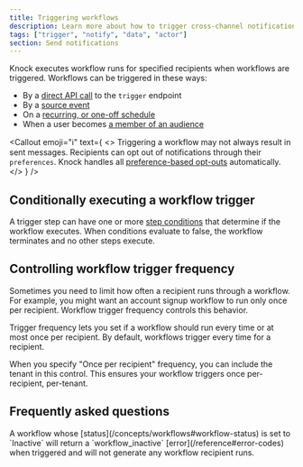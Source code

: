 ```yaml
---
title: Triggering workflows
description: Learn more about how to trigger cross-channel notification workflows in Knock.
tags: ["trigger", "notify", "data", "actor"]
section: Send notifications
---
```


Knock executes workflow runs for specified recipients when workflows are triggered. Workflows can be triggered in these ways:

- By a [direct API call](/send-notifications/triggering-workflows/api) to the `trigger` endpoint
- By a [source event](/send-notifications/triggering-workflows/events)
- On a [recurring, or one-off schedule](/send-notifications/triggering-workflows/schedules)
- When a user becomes [a member of an audience](/send-notifications/triggering-workflows/audiences)

<Callout
  emoji="ℹ️"
  text={
    <>
      Triggering a workflow may not always result in sent messages. Recipients can opt out of notifications through their `preferences`. Knock handles all [preference-based opt-outs](/preferences/overview) automatically.
    </>
  }
/>

## Conditionally executing a workflow trigger

A trigger step can have one or more [step conditions](/designing-workflows/step-conditions) that determine if the workflow executes. When conditions evaluate to false, the workflow terminates and no other steps execute.

## Controlling workflow trigger frequency

Sometimes you need to limit how often a recipient runs through a workflow. For example, you might want an account signup workflow to run only once per recipient. Workflow trigger frequency controls this behavior.

Trigger frequency lets you set if a workflow should run every time or at most once per recipient. By default, workflows trigger every time for a recipient.

When you specify "Once per recipient" frequency, you can include the tenant in this control. This ensures your workflow triggers once per-recipient, per-tenant.

## Frequently asked questions

<AccordionGroup>
  <Accordion title="What happens when I trigger a workflow whose status is set to Inactive?">
    A workflow whose [status](/concepts/workflows#workflow-status) is set to
    `Inactive` will return a `workflow_inactive` [error](/reference#error-codes)
    when triggered and will not generate any workflow recipient runs.
  </Accordion>
</AccordionGroup>
